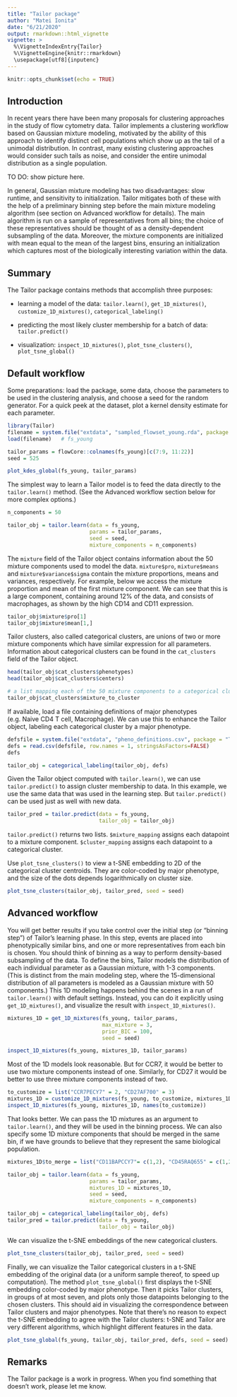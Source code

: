 ---
title: "Tailor package"
author: "Matei Ionita"
date: "6/21/2020"
output: rmarkdown::html_vignette
vignette: >
  %\VignetteIndexEntry{Tailor}
  %\VignetteEngine{knitr::rmarkdown}
  \usepackage[utf8]{inputenc}
---

```{r setup, include=FALSE}
knitr::opts_chunk$set(echo = TRUE)
```


## Introduction

In recent years there have been many proposals for clustering approaches in the study of flow cytometry data. Tailor implements a clustering workflow based on Gaussian mixture modeling, motivated by the ability of this approach to identify distinct cell populations which show up as the tail of a unimodal distribution. In contrast, many existing clustering approaches would consider such tails as noise, and consider the entire unimodal distribution as a single population.

TO DO: show picture here.

In general, Gaussian mixture modeling has two disadvantages: slow runtime, and sensitivity to initialization. Tailor mitigates both of these with the help of a preliminary binning step before the main mixture modeling algorithm (see section on Advanced workflow for details). The main algorithm is run on a sample of representatives from all bins; the choice of these representatives should be thought of as a density-dependent subsampling of the data. Moreover, the mixture components are initialized with mean equal to the mean of the largest bins, ensuring an initialization which captures most of the biologically interesting variation within the data.


## Summary
The Tailor package contains methods that accomplish three purposes:

* learning a model of the data: `tailor.learn()`, `get_1D_mixtures()`, `customize_1D_mixtures()`, `categorical_labeling()`

* predicting the most likely cluster membership for a batch of data: `tailor.predict()`

* visualization: `inspect_1D_mixtures()`, `plot_tsne_clusters()`, `plot_tsne_global()`


## Default workflow
Some preparations: load the package, some data, choose the parameters to be used in the clustering analysis, and choose a seed for the random generator. For a quick peek at the dataset, plot a kernel density estimate for each parameter.

```{r preparations, fig.align = "center", fig.width=8, fig.height=5}
library(Tailor)
filename = system.file("extdata", "sampled_flowset_young.rda", package = "Tailor")
load(filename)   # fs_young

tailor_params = flowCore::colnames(fs_young)[c(7:9, 11:22)]
seed = 525

plot_kdes_global(fs_young, tailor_params)
```


The simplest way to learn a Tailor model is to feed the data directly to the `tailor.learn()` method. (See the Advanced workflow section below for more complex options.)

```{r tailor_vanilla}
n_components = 50

tailor_obj = tailor.learn(data = fs_young,
                          params = tailor_params,
                          seed = seed,
                          mixture_components = n_components)
```

The `mixture` field of the Tailor object contains information about the 50 mixture components used to model the data.
`mixture$pro`, `mixture$means` and `mixture$variance$sigma` contain the mixture proportions, means and variances, respectively.
For example, below we access the mixture proportion and mean of the first mixture component. We can see that this is a large component, containing around 12% of the data, and consists of macrophages, as shown by the high CD14 and CD11 expression.

```{r tailor_mixture}
tailor_obj$mixture$pro[1]
tailor_obj$mixture$mean[1,]
```

Tailor clusters, also called categorical clusters, are unions of two or more mixture components which have similar expression for all parameters. Information about categorical clusters can be found in the `cat_clusters` field of the Tailor object.

```{r tailor_categorical}
head(tailor_obj$cat_clusters$phenotypes)
head(tailor_obj$cat_clusters$centers)

# a list mapping each of the 50 mixture components to a categorical cluster
tailor_obj$cat_clusters$mixture_to_cluster
```

If available, load a file containing definitions of major phenotypes (e.g. Naive CD4 T cell, Macrophage). We can use this to enhance the Tailor object, labeling each categorical cluster by a major phenotype.

```{r categorical_labeling}
defsfile = system.file("extdata", "pheno_definitions.csv", package = "Tailor")
defs = read.csv(defsfile, row.names = 1, stringsAsFactors=FALSE)
defs

tailor_obj = categorical_labeling(tailor_obj, defs)
```

Given the Tailor object computed with `tailor.learn()`, we can use `tailor.predict()` to assign cluster membership to data. In this example, we use the same data that was used in the learning step. But `tailor.predict()` can be used just as well with new data.

```{r tailor_predict}
tailor_pred = tailor.predict(data = fs_young,
                             tailor_obj = tailor_obj)
```

`tailor.predict()` returns two lists. `$mixture_mapping` assigns each datapoint to a mixture component. `$cluster_mapping` assigns each datapoint to a categorical cluster.

Use `plot_tsne_clusters()` to view a t-SNE embedding to 2D of the categorical cluster centroids. They are color-coded by major phenotype, and the size of the dots depends logarithmically on cluster size.

```{r tailor_plot_clusters, fig.align= "center", fig.width=6, fig.height=4}
plot_tsne_clusters(tailor_obj, tailor_pred, seed = seed)
```




## Advanced workflow

You will get better results if you take control over the initial step (or "binning step") of Tailor's learning phase.
In this step, events are placed into phenotypically similar bins, and one or more representatives from each bin is chosen. You should think of binning as a way to perform density-based subsampling of the data. To define the bins, Tailor models the distribution of each individual parameter as a Gaussian mixture, with 1-3 components. (This is distinct from the main modeling step, where the 15-dimensional distribution of all parameters is modeled as a Gaussian mixture with 50 components.) This 1D modeling happens behind the scenes in a run of `tailor.learn()` with default settings. Instead, you can do it explicitly using `get_1D_mixtures()`, and visualize the result with `inspect_1D_mixtures()`.

```{r 1D_mixtures, fig.width=8, fig.height=4}
mixtures_1D = get_1D_mixtures(fs_young, tailor_params,
                              max_mixture = 3,
                              prior_BIC = 100,
                              seed = seed)

inspect_1D_mixtures(fs_young, mixtures_1D, tailor_params)
```

Most of the 1D models look reasonable. But for CCR7, it would be better to use two mixture components instead of one. Similarly, for CD27 it would be better to use three mixture components instead of two.

```{r customize_1D_mixtures, fig.width=8, fig.height=4}
to_customize = list("CCR7PECY7" = 2, "CD27AF700" = 3)
mixtures_1D = customize_1D_mixtures(fs_young, to_customize, mixtures_1D, verbose = TRUE)
inspect_1D_mixtures(fs_young, mixtures_1D, names(to_customize))
```

That looks better.
We can pass the 1D mixtures as an argument to `tailor.learn()`, and they will be used in the binning process. We can also specify some 1D mixture components that should be merged in the same bin, if we have grounds to believe that they represent the same biological population.

```{r learn_advanced}
mixtures_1D$to_merge = list("CD11BAPCCY7"= c(1,2), "CD45RAQ655" = c(1,2), "CD27AF700" = c(2,3))

tailor_obj = tailor.learn(data = fs_young,
                          params = tailor_params,
                          mixtures_1D = mixtures_1D,
                          seed = seed,
                          mixture_components = n_components)

tailor_obj = categorical_labeling(tailor_obj, defs)
tailor_pred = tailor.predict(data = fs_young,
                             tailor_obj = tailor_obj)
```

We can visualize the t-SNE embeddings of the new categorical clusters.

```{r tailor_plot_clusters_advanced, fig.align= "center", fig.width=6, fig.height=4}
plot_tsne_clusters(tailor_obj, tailor_pred, seed = seed)
```

Finally, we can visualize the Tailor categorical clusters in a t-SNE embedding of the original data (or a uniform sample thereof, to speed up computation). The method `plot_tsne_global()` first displays the t-SNE embedding color-coded by major phenotype. Then it picks Tailor clusters, in groups of at most seven, and plots only those datapoints belonging to the chosen clusters. This should aid in visualizing the correspondence between Tailor clusters and major phenotypes. Note that there's no reason to expect the t-SNE embedding to agree with the Tailor clusters: t-SNE and Tailor are very different algorithms, which highlight different features in the data.

```{r global_tsne, fig.align= "center", fig.width=12, fig.height=8}
plot_tsne_global(fs_young, tailor_obj, tailor_pred, defs, seed = seed)
```

## Remarks

The Tailor package is a work in progress. When you find something that doesn't work, please let me know.


